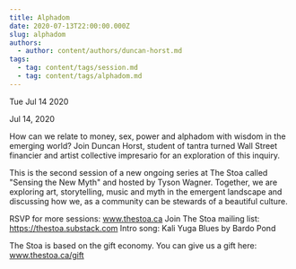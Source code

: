 ```yaml
---
title: Alphadom
date: 2020-07-13T22:00:00.000Z
slug: alphadom
authors:
  - author: content/authors/duncan-horst.md
tags:
  - tag: content/tags/session.md
  - tag: content/tags/alphadom.md
---
```






Tue Jul 14 2020

Jul 14, 2020

How can we relate to money, sex, power and alphadom with wisdom in the emerging world? Join Duncan Horst, student of tantra turned Wall Street financier and artist collective impresario for an exploration of this inquiry.

This is the second session of a new ongoing series at The Stoa called "Sensing the New Myth" and hosted by Tyson Wagner. Together, we are exploring art, storytelling, music and myth in the emergent landscape and discussing how we, as a community can be stewards of a beautiful culture.

RSVP for more sessions: www.thestoa.ca
Join The Stoa mailing list: https://thestoa.substack.com
Intro song: Kali Yuga Blues by Bardo Pond

The Stoa is based on the gift economy. You can give us a gift here: www.thestoa.ca/gift


